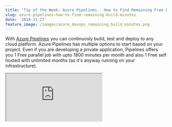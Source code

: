 ```yaml
---
title: 'Tip of the Week: Azure Pipelines - How to Find Remaining Free Build Minutes?'
slug: azure-pipelines-how-to-find-remaining-build-minutes
date: '2018-11-27'
feature_image: /images/azure_devops_remaining_build_minutes.png
---
```

With [Azure Pipelines](https://azure.microsoft.com/en-us/services/devops/pipelines/) you can continuosly build, test and deploy to any cloud platform. Azure Pipelines has multiple options to start based on your project. Even if you are developing a private application, Pipelines offers you 1 Free parallel job with upto 1800 minutes per month and also 1 Free self hosted with unlimited months (as it's anyway running on your infrastructure).

<iframe src="https://www.youtube.com/embed/298qAhQW0ps" />

On the Microsoft-hosted CI/CD with 1800 minutes you might need to find the used/remaining time any time during the month. You can find the remaining minutes from the [Azure Devops portal](https://dev.azure.com/) and select the relevant organization.

**Organization settings -> Retention and parallel jobs -> Parallel Jobs**

![Azure Devops Pipelines - Remaining Build Minutes](/images/azure_devops_remaining_build_minutes.png)

Hope that helps you find the remaining free build minutes for your organization!
